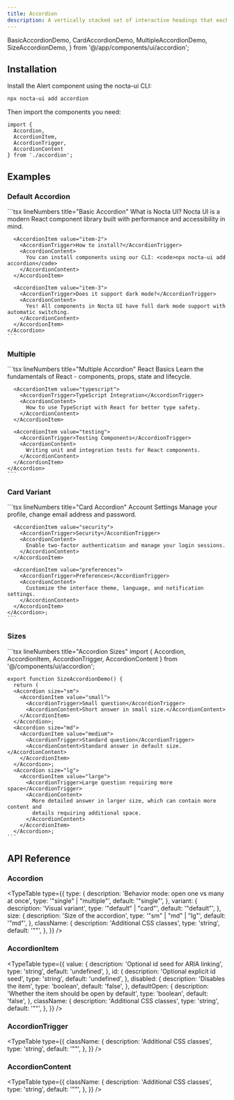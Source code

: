 ```yaml
---
title: Accordion
description: A vertically stacked set of interactive headings that each reveal a section of content.
---
```


  BasicAccordionDemo,
  CardAccordionDemo,
  MultipleAccordionDemo,
  SizeAccordionDemo,
} from '@/app/components/ui/accordion';

## Installation
<Steps>
<Step>
Install the Alert component using the nocta-ui CLI:

```bash lineNumbers title="Terminal"
npx nocta-ui add accordion
```
</Step>
<Step>
Then import the components you need:

```tsx lineNumbers title="Import"
import {
  Accordion,
  AccordionItem,
  AccordionTrigger,
  AccordionContent
} from './accordion';

```
</Step>
</Steps>

## Examples

### Default Accordion

<DocsTabs defaultValue="preview">
  <DocsTab value="preview" lineNumbers title="Preview">
    <BasicAccordionDemo />
  </DocsTab>
  <DocsTab value="code" lineNumbers title="Code">
    ```tsx lineNumbers title="Basic Accordion"
    <Accordion>
      <AccordionItem value="item-1">
        <AccordionTrigger>What is Nocta UI?</AccordionTrigger>
        <AccordionContent>
          Nocta UI is a modern React component library built with performance and accessibility in mind.
        </AccordionContent>
      </AccordionItem>

      <AccordionItem value="item-2">
        <AccordionTrigger>How to install?</AccordionTrigger>
        <AccordionContent>
          You can install components using our CLI: <code>npx nocta-ui add accordion</code>
        </AccordionContent>
      </AccordionItem>

      <AccordionItem value="item-3">
        <AccordionTrigger>Does it support dark mode?</AccordionTrigger>
        <AccordionContent>
          Yes! All components in Nocta UI have full dark mode support with automatic switching.
        </AccordionContent>
      </AccordionItem>
    </Accordion>
    ```
  </DocsTab>
</DocsTabs>

### Multiple

<DocsTabs defaultValue="preview">
  <DocsTab value="preview" lineNumbers title="Preview">
    <MultipleAccordionDemo />
  </DocsTab>
  <DocsTab value="code" lineNumbers title="Code">
    ```tsx lineNumbers title="Multiple Accordion"
    <Accordion type="multiple">
      <AccordionItem value="react">
        <AccordionTrigger>React Basics</AccordionTrigger>
        <AccordionContent>
          Learn the fundamentals of React - components, props, state and lifecycle.
        </AccordionContent>
      </AccordionItem>

      <AccordionItem value="typescript">
        <AccordionTrigger>TypeScript Integration</AccordionTrigger>
        <AccordionContent>
          How to use TypeScript with React for better type safety.
        </AccordionContent>
      </AccordionItem>

      <AccordionItem value="testing">
        <AccordionTrigger>Testing Components</AccordionTrigger>
        <AccordionContent>
          Writing unit and integration tests for React components.
        </AccordionContent>
      </AccordionItem>
    </Accordion>
    ```
  </DocsTab>
</DocsTabs>

### Card Variant

<DocsTabs defaultValue="preview">
  <DocsTab value="preview" lineNumbers title="Preview">
    <CardAccordionDemo />
  </DocsTab>
  <DocsTab value="code" lineNumbers title="Code">
    ```tsx lineNumbers title="Card Accordion"
    <Accordion variant="card" className="space-y-3">
      <AccordionItem value="account">
        <AccordionTrigger>Account Settings</AccordionTrigger>
        <AccordionContent>
          Manage your profile, change email address and password.
        </AccordionContent>
      </AccordionItem>

      <AccordionItem value="security">
        <AccordionTrigger>Security</AccordionTrigger>
        <AccordionContent>
          Enable two-factor authentication and manage your login sessions.
        </AccordionContent>
      </AccordionItem>

      <AccordionItem value="preferences">
        <AccordionTrigger>Preferences</AccordionTrigger>
        <AccordionContent>
          Customize the interface theme, language, and notification settings.
        </AccordionContent>
      </AccordionItem>
    </Accordion>;
    ```
  </DocsTab>
</DocsTabs>

### Sizes

<DocsTabs defaultValue="preview">
  <DocsTab value="preview" lineNumbers title="Preview">
    <SizeAccordionDemo />
  </DocsTab>
  <DocsTab value="code" lineNumbers title="Code">
    ```tsx lineNumbers title="Accordion Sizes"
    import { Accordion, AccordionItem, AccordionTrigger, AccordionContent } from '@/components/ui/accordion';

    export function SizeAccordionDemo() {
      return (
      <Accordion size="sm">
        <AccordionItem value="small">
          <AccordionTrigger>Small question</AccordionTrigger>
          <AccordionContent>Short answer in small size.</AccordionContent>
        </AccordionItem>
      </Accordion>;
      <Accordion size="md">
        <AccordionItem value="medium">
          <AccordionTrigger>Standard question</AccordionTrigger>
          <AccordionContent>Standard answer in default size.</AccordionContent>
        </AccordionItem>
      </Accordion>;
      <Accordion size="lg">
        <AccordionItem value="large">
          <AccordionTrigger>Large question requiring more space</AccordionTrigger>
          <AccordionContent>
            More detailed answer in larger size, which can contain more content and
            details requiring additional space.
          </AccordionContent>
        </AccordionItem>
      </Accordion>;
    ```
  </DocsTab>
</DocsTabs>

## API Reference

### Accordion

<TypeTable
  type={{
    type: {
      description: 'Behavior mode: open one vs many at once',
      type: '"single" | "multiple"',
      default: '"single"',
    },
    variant: {
      description: 'Visual variant',
      type: '"default" | "card"',
      default: '"default"',
    },
    size: {
      description: 'Size of the accordion',
      type: '"sm" | "md" | "lg"',
      default: '"md"',
    },
    className: {
      description: 'Additional CSS classes',
      type: 'string',
      default: '""',
    },
  }}
/>

### AccordionItem

<TypeTable
  type={{
    value: {
      description: 'Optional id seed for ARIA linking',
      type: 'string',
      default: 'undefined',
    },
    id: {
      description: 'Optional explicit id seed',
      type: 'string',
      default: 'undefined',
    },
    disabled: {
      description: 'Disables the item',
      type: 'boolean',
      default: 'false',
    },
    defaultOpen: {
      description: 'Whether the item should be open by default',
      type: 'boolean',
      default: 'false',
    },
    className: {
      description: 'Additional CSS classes',
      type: 'string',
      default: '""',
    },
  }}
/>

### AccordionTrigger

<TypeTable
  type={{
    className: {
      description: 'Additional CSS classes',
      type: 'string',
      default: '""',
    },
  }}
/>

### AccordionContent

<TypeTable
  type={{
    className: {
      description: 'Additional CSS classes',
      type: 'string',
      default: '""',
    },
  }}
/>
